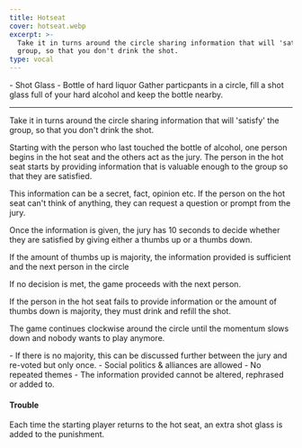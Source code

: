 ```yaml
---
title: Hotseat
cover: hotseat.webp
excerpt: >-
  Take it in turns around the circle sharing information that will 'satisfy' the
  group, so that you don't drink the shot.
type: vocal
---
```


<GameHero
  cover="/BeerGoggleGames/images/hotseat.webp"
  alt="Hotseat"
/>

<GameSection title="Equipment" icon="/BeerGoggleGames/images/liquor.webp">
-   Shot Glass
-   Bottle of hard liquor
</GameSection>

<GameSection title="Setup" icon="/BeerGoggleGames/images/settings.webp">
Gather particpants in a circle, fill a shot glass full of your hard alcohol and keep the bottle nearby.

* * *
</GameSection>

<GameSection title="Aim of the Game" icon="/BeerGoggleGames/images/target.webp">
<p>Take it in turns around the circle sharing information that will 'satisfy' the group, so that you don't drink the shot.</p>
</GameSection>

<GameSection title="How to Play" icon="/BeerGoggleGames/images/question.webp">
Starting with the person who last touched the bottle of alcohol, one person begins in the hot seat and the others act as the jury. The person in the hot seat starts by providing information that is valuable enough to the group so that they are satisfied.

This information can be a secret, fact, opinion etc. If the person on the hot seat can't think of anything, they can request a question or prompt from the jury.

Once the information is given, the jury has 10 seconds to decide whether they are satisfied by giving either a thumbs up or a thumbs down.

If the amount of thumbs up is majority, the information provided is sufficient and the next person in the circle

If no decision is met, the game proceeds with the next person.

If the person in the hot seat fails to provide information or the amount of thumbs down is majority, they must drink and refill the shot.

The game continues clockwise around the circle until the momentum slows down and nobody wants to play anymore.
</GameSection>

<GameSection title="Rules" icon="/BeerGoggleGames/images/rules.webp">
-   If there is no majority, this can be discussed further between the jury and re-voted but only once.
-   Social politics & alliances are allowed
-   No repeated themes
-   The information provided cannot be altered, rephrased or added to.
</GameSection>

<GameSection title="Special Edition" icon="/BeerGoggleGames/images/special.webp">

<h4>Trouble</h4>

<p>Each time the starting player returns to the hot seat, an extra shot glass is added to the punishment.</p>
</GameSection>

<ShareButtons title="Hotseat" />

<FeedbackCard>
</FeedbackCard>

